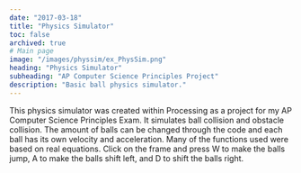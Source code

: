```yaml
---
date: "2017-03-18"
title: "Physics Simulator"
toc: false
archived: true
# Main page
image: "/images/physsim/ex_PhysSim.png"
heading: "Physics Simulator"
subheading: "AP Computer Science Principles Project"
description: "Basic ball physics simulator."
---
```



<div class="row">
    <div class="col-12">
        <span class="none-display-medium"><P5PhysicsSim /></span>
    </div>
</div>
<div class="row">
    <div class="col-12">
        <p>
            This physics simulator was created within Processing as a project for my AP Computer Science Principles Exam. It simulates ball collision and obstacle collision.
            The amount of balls can be changed through the code and each ball has its own velocity and acceleration. Many of the functions used were based on real equations.
            Click on the frame and press W to make the balls jump, A to make the balls shift left, and D to shift the balls right.
        </p>
    </div>
</div>